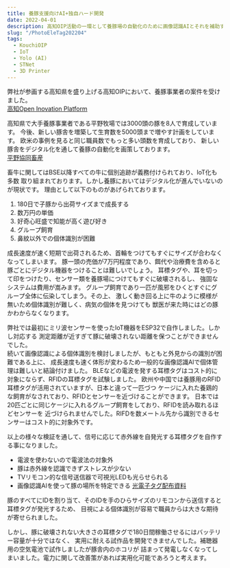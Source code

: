 ```yaml
---
title: 養豚支援向けAI+独自ハード開発
date: 2022-04-01
description: 高知OIP活動の一環として養豚場の自動化のために画像認識AIとそれを補助する光電子タグを開発
slug: "/PhotoEleTag202204"
tags:
  - KouchiOIP
  - IoT
  - Yolo (AI)
  - STNet
  - 3D Printer
---
```

弊社が参画する高知県を盛り上げる高知OIPにおいて、養豚事業者の案件を受けました。  
[高知Open Inovation Platform](https://kochi-oip.jp/)

高知県で大手養豚事業者である平野牧場では3000頭の豚を8人で育成しています。
今後、新しい豚舎を増築して生育数を5000頭まで増やす計画をしています。
欧米の事例を見ると同じ職員数でもっと多い頭数を育成しており、
新しい豚舎をデジタル化を通して養豚の自動化を画策しております。  
[平野協同畜産](https://hirachiku.jp/)

畜牛に関してはBSE以降すべての牛に個別追跡が義務付けられており、IoT化も多数
取り組まれております。しかし養豚においてはデジタル化が進んでいないのが現状です。
理由として以下のものがあげられております。
1. 180日で子豚から出荷サイズまで成長する
1. 数万円の単価
1. 好奇心旺盛で知能が高く遊び好き
1. グループ飼育
1. 鼻紋以外での個体識別が困難

成長速度が速く短期で出荷されるため、首輪をつけてもすぐにサイズが合わなくなってしまいます。
豚一頭の売価が7万円程度であり、餌代や治療費を含めると豚ごとにデジタル機器をつけることは難しいでしょう。
耳標タグや、耳を切って印をつけたり、センサー類を養豚場につけてもすぐに破壊されるし、
強固なシステムは費用が嵩みます。
グループ飼育であり一匹が風邪をひくとすぐにグループ全体に伝染してしまう。その上、
激しく動き回る上に牛のように模様が無いため個体識別が難しく、病気の個体を見つけても
獣医が来た時にはどの豚かわからなくなります。

弊社では最初にミリ波センサーを使ったIoT機器をESP32で自作しました。しかし対応する
測定距離が近すぎて豚に破壊されない距離を保つことができませんでした。  
続いて画像認識による個体識別を検討しましたが、もともと外見からの識別が困難である上に、
成長速度も速く体形が変わるため一般的な画像認識AIで個体管理は難しいと結論付けました。
BLEなどの電波を発する耳標タグはコスト的に対象にならず、RFIDの耳標タグを試験しました。
欧州や中国では養豚用のRFID耳標タグが活用されていますが、日本と違って一匹づつ
ケージに入れた養鶏的な飼育がなされており、RFIDとセンサーを近づけることができます。
日本では20匹ごとに同じケージに入れるグループ飼育をしており、RFIDを読み取れるほどセンサーを
近づけられませんでした。RIFDを数メートル先から識別できるセンサーはコスト的に対象外です。

以上の様々な検証を通して、信号に応じて赤外線を自発光する耳標タグを自作する事になりました。
- 電波を使わないので電波法の対象外
- 豚は赤外線を認識できずストレスが少ない
- TVリモコン的な信号送信器で可視光LEDも光らせられる
- 画像認識AIを使って豚の場所を特定できる
[光電子タグ配布資料](/LED-Tag-Leaflet.pdf)

豚のすべてにIDを割り当て、そのIDを手のひらサイズのリモコンから送信すると耳標タグが発光するため、
目視による個体識別が容易で職員からは大きな期待が寄せられました。

しかし、豚に破壊されない大きさの耳標タグで180日間稼働させるにはバッテリー容量が十分ではなく、
実用に耐える試作品を開発できませんでした。補聴器用の空気電池で試作しましたが豚舎内のホコリが
詰まって発電しなくなってしまいました。電力に関して改善策があれば実用化可能であろうと考えます。



